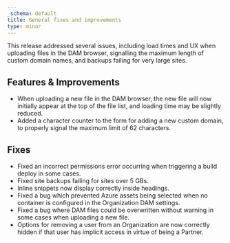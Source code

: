 ```yaml
---
_schema: default
title: General fixes and improvements
type: minor
---
```

This release addressed several issues, including load times and UX when uploading files in the DAM browser, signalling the maximum length of custom domain names, and backups failing for very large sites.

## Features & Improvements

* When uploading a new file in the DAM browser, the new file will now initially appear at the top of the file list, and loading time may be slightly reduced.
* Added a character counter to the form for adding a new custom domain, to properly signal the maximum limit of 62 characters.

## Fixes

* Fixed an incorrect permissions error occurring when triggering a build deploy in some cases.
* Fixed site backups failing for sites over 5 GBs.
* Inline snippets now display correctly inside headings.
* Fixed a bug which prevented Azure assets being selected when no container is configured in the Organization DAM settings.
* Fixed a bug where DAM files could be overwritten without warning in some cases when uploading a new file.
* Options for removing a user from an Organization are now correctly hidden if that user has implicit access in virtue of being a Partner.